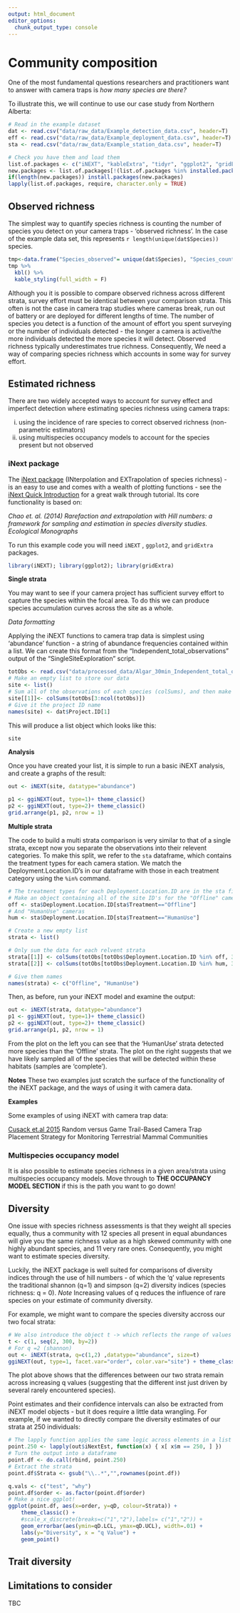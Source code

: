 ```yaml
---
output: html_document
editor_options: 
  chunk_output_type: console
---
```

# Community composition

One of the most fundamental questions researchers and practitioners want to answer with camera traps is *how many species are there?* 

To illustrate this, we will continue to use our case study from Northern Alberta:

```r
# Read in the example dataset
dat <- read.csv("data/raw_data/Example_detection_data.csv", header=T)
eff <- read.csv("data/raw_data/Example_deployment_data.csv", header=T)
sta <- read.csv("data/raw_data/Example_station_data.csv", header=T)
```

```r
# Check you have them and load them
list.of.packages <- c("iNEXT", "kableExtra", "tidyr", "ggplot2", "gridExtra")
new.packages <- list.of.packages[!(list.of.packages %in% installed.packages()[,"Package"])]
if(length(new.packages)) install.packages(new.packages)
lapply(list.of.packages, require, character.only = TRUE)

```

## Observed richness
The simplest way to quantify species richness is counting the number of species you detect on your camera traps - 'observed richness'. In the case of the example data set, this represents `r length(unique(dat$Species))` species. 
```r
tmp<-data.frame("Species_observed"= unique(dat$Species), "Species_count"=1:length(unique(dat$Species)))
tmp %>%
  kbl() %>%
  kable_styling(full_width = F) 
```


Although you it is possible to compare observed richness across different strata, survey effort must be identical between your comparison strata. This often is not the case in camera trap studies where cameras break, run out of battery or are deployed for different lengths of time. The number of species you detect is a function of the amount of effort you spent surveying or the number of individuals detected - the longer a camera is active/the more individuals detected the more species it will detect. Observed richness typically underestimates true richness. Consequently, We need a way of comparing species richness which accounts in some way for survey effort.

## Estimated richness

There are two widely accepted ways to account for survey effect and imperfect detection where estimating species richness using camera traps:

  i)  using the incidence of rare species to correct observed richness (non-parametric estimators) 
  ii) using multispecies occupancy models to account for the species present but not observed 

### iNext package

The [iNext package](https://cran.r-project.org/web/packages/iNEXT/) (INterpolation and EXTrapolation of species richness) - is an easy to use and comes with a wealth of plotting functions - see the [iNext Quick Introduction](https://cran.r-project.org/web/packages/iNEXT/vignettes/Introduction.html) for a great walk through tutorial. Its core functionality is based on:

*Chao et. al. (2014) Rarefaction and extrapolation with Hill numbers: a framework for sampling and estimation in species diversity studies. Ecological Monographs*

To run this example code you will need `iNEXT` , `ggplot2`, and `gridExtra` packages.

```r
library(iNEXT); library(ggplot2); library(gridExtra)
```

**Single strata**

You may want to see if your camera project has sufficient survey effort to capture the species within the focal area. To do this we can produce species accumulation curves across the site as a whole. 

*Data formatting*

Applying the iNEXT functions to camera trap data is simplest using 'abundance' function - a string of abundance frequencies contained within a list. We can create this format from the "Independent_total_observations" output of the "SingleSiteExploration" script.

```r
totObs <- read.csv("data/processed_data/Algar_30min_Independent_total_observations.csv", header=T)
# Make an empty list to store our data
site <- list()
# Sum all of the observations of each species (colSums), and then make it an element in the list
site[[1]]<- colSums(totObs[3:ncol(totObs)])
# Give it the project ID name
names(site) <- dat$Project.ID[1]
```

This will produce a list object which looks like this: 

```r
site
```

**Analysis**

Once you have created your list, it is simple to run a basic iNEXT analysis, and create a graphs of the result:

```r
out <- iNEXT(site, datatype="abundance")
```

```r
p1 <- ggiNEXT(out, type=1)+ theme_classic() 
p2 <- ggiNEXT(out, type=2)+ theme_classic() 
grid.arrange(p1, p2, nrow = 1)
```


**Multiple strata**

The code to build a multi strata comparison is very similar to that of a single strata, except now you separate the observations into their relevent categories. To make this split, we refer to the `sta` dataframe, which contains the treatment types for each camera station. We match the Deployment.Location.ID's in our dataframe with those in each treatment category using the `%in%` command. 

```r
# The treatment types for each Deployment.Location.ID are in the sta file
# Make an object containing all of the site ID's for the "Offline" cameras
off <- sta$Deployment.Location.ID[sta$Treatment=="Offline"]
# And "HumanUse" cameras
hum <- sta$Deployment.Location.ID[sta$Treatment=="HumanUse"]

# Create a new empty list
strata <- list()

# Only sum the data for each relvent strata
strata[[1]] <- colSums(totObs[totObs$Deployment.Location.ID %in% off, 3:ncol(totObs)])
strata[[2]] <- colSums(totObs[totObs$Deployment.Location.ID %in% hum, 3:ncol(totObs)])

# Give them names
names(strata) <- c("Offline", "HumanUse")
```

Then, as before, run your iNEXT model and examine the output:

```r
out <- iNEXT(strata, datatype="abundance")
p1 <- ggiNEXT(out, type=1)+ theme_classic() 
p2 <- ggiNEXT(out, type=2)+ theme_classic() 
grid.arrange(p1, p2, nrow = 1)
```

From the plot on the left you can see that the 'HumanUse' strata detected more species than the 'Offline' strata. The plot on the right suggests that we have likely sampled all of the species that will be detected within these habitats (samples are 'complete').

**Notes**
These two examples just scratch the surface of the functionality of the iNEXT package, and the ways of using it with camera data. 


**Examples**

Some examples of using iNEXT with camera trap data:

[Cusack et.al 2015](https://journals.plos.org/plosone/article?id=10.1371/journal.pone.0126373) Random versus Game Trail-Based Camera Trap Placement Strategy for Monitoring Terrestrial Mammal Communities


### Multispecies occupancy model

It is also possible to estimate species richness in a given area/strata using multispecies occupancy models. Move through to **THE OCCUPANCY MODEL SECTION** if this is the path you want to go down!

## Diversity

One issue with species richness assessments is that they weight all species equally, thus a community with 12 species all present in equal abundances will give you the same richness value as a high skewed community with one highly abundant species, and 11 very rare ones. Consequently, you might want to estimate species diversity.

Luckily, the iNEXT package is well suited for comparisons of diversity indices through the use of hill numbers - of which the 'q' value represents the traditional shannon (q=1) and simpson (q=2) diversity indices (species richness: q = 0). *Note* Increasing values of q reduces the influence of rare species on your estimate of community diversity. 

For example, we might want to compare the species diversity accross our two focal strata:  

```r
# We also introduce the object t -> which reflects the range of values over which you want to predict species richness
t <- c(1, seq(2, 300, by=2))
# For q =2 (shannon)
out <- iNEXT(strata, q=c(1,2) ,datatype="abundance", size=t)
ggiNEXT(out, type=1, facet.var="order", color.var="site") + theme_classic() 
```

The plot above shows that the differences between our two strata remain across increasing q values (suggesting that the different inst just driven by several rarely encountered species). 

Point estimates and their confidence intervals can also be extracted from iNEXT model objects - but it does require a little data wrangling. For example, if we wanted to directly compare the diversity estimates of our strata at 250 individuals:

```r
# The lapply function applies the same logic across elements in a list
point.250 <- lapply(out$iNextEst, function(x) { x[ x$m == 250, ] })
# Turn the output into a dataframe
point.df <- do.call(rbind, point.250)
# Extract the strata
point.df$Strata <- gsub("\\..*","",rownames(point.df))

q.vals <- c("test", "why")
point.df$order <- as.factor(point.df$order)
# Make a nice ggplot!
ggplot(point.df, aes(x=order, y=qD, colour=Strata)) + 
    theme_classic() +
    #scale_x_discrete(breaks=c("1","2"),labels= c("1","2")) +
    geom_errorbar(aes(ymin=qD.LCL, ymax=qD.UCL), width=.01) +
    labs(y="Diversity", x = "q Value") +
    geom_point() 
```

## Trait diversity

## Limitations to consider
TBC








